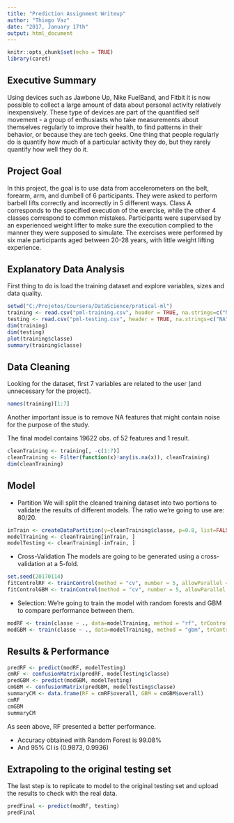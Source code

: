 ```yaml
---
title: "Prediction Assignment Writeup"
author: "Thiago Vaz"
date: "2017, January 17th"
output: html_document
---
```


```r
knitr::opts_chunk$set(echo = TRUE)
library(caret)
```

## Executive Summary
Using devices such as Jawbone Up, Nike FuelBand, and Fitbit it is now possible to collect a large amount of data about personal activity relatively inexpensively. These type of devices are part of the quantified self movement - a group of enthusiasts who take measurements about themselves regularly to improve their health, to find patterns in their behavior, or because they are tech geeks. One thing that people regularly do is quantify how much of a particular activity they do, but they rarely quantify how well they do it. 

## Project Goal
In this project, the goal is to use data from accelerometers on the belt, forearm, arm, and dumbell of 6 participants. They were asked to perform barbell lifts correctly and incorrectly in 5 different ways.
Class A corresponds to the specified execution of the exercise, while the other 4 classes correspond to common mistakes. Participants were supervised by an experienced weight lifter to make sure the execution complied to the manner they were supposed to simulate. The exercises were performed by six male participants aged between 20-28 years, with little weight lifting experience.


## Explanatory Data Analysis
First thing to do is load the training dataset and explore variables, sizes and data quality.

```r
setwd("C:/Projetos/Coursera/DataScience/pratical-ml")
training <- read.csv("pml-training.csv", header = TRUE, na.strings=c("NA", "#DIV/0!"))
testing <- read.csv("pml-testing.csv", header = TRUE, na.strings=c("NA", "#DIV/0!"))
dim(training)
dim(testing)
plot(training$classe)
summary(training$classe)
```

## Data Cleaning
Looking for the dataset, first 7 variables are related to the user (and unnecessary for the project).

```r
names(training)[1:7]
```

Another important issue is to remove NA features that might contain noise for the purpose of the study.

The final model contains 19622 obs. of 52 features and 1 result.
```r
cleanTraining <- training[, -c(1:7)]
cleanTraining <- Filter(function(x)!any(is.na(x)), cleanTraining)
dim(cleanTraining)
```

## Model

- Partition
We will split the cleaned training dataset into two portions to validate the results of different models.
The ratio we're going to use are: 80/20.

```r

inTrain <- createDataPartition(y=cleanTraining$classe, p=0.8, list=FALSE)
modelTraining <- cleanTraining[inTrain, ]
modelTesting <- cleanTraining[-inTrain, ]
```

- Cross-Validation
The models are going to be generated using a cross-validation at a 5-fold.

```r
set.seed(20170114)
fitControlRF <- trainControl(method = "cv", number = 5, allowParallel = TRUE, verbose = FALSE)
fitControlGBM <- trainControl(method = "cv", number = 5, allowParallel = TRUE, verbose = FALSE)
```

- Selection: 
We're going to train the model with random forests and GBM to compare performance between them.

```r
modRF <- train(classe ~ ., data=modelTraining, method = "rf", trControl = fitControlRF, verbose = FALSE)
modGBM <- train(classe ~ ., data=modelTraining, method = "gbm", trControl = fitControlGBM, verbose = FALSE)
```

## Results & Performance

```r
predRF <- predict(modRF, modelTesting)
cmRF <- confusionMatrix(predRF, modelTesting$classe)
predGBM <- predict(modGBM, modelTesting)
cmGBM <- confusionMatrix(predGBM, modelTesting$classe)
summaryCM <- data.frame(RF = cmRF$overall, GBM = cmGBM$overall)
cmRF
cmGBM
summaryCM
```

As seen above, RF presented a better performance.

* Accuracy obtained with Random Forest is 99.08% 
* And 95% CI is (0.9873, 0.9936)

## Extrapoling to the original testing set

The last step is to replicate to model to the original testing set and upload the results to check with the real data.

```r
predFinal <- predict(modRF, testing)
predFinal
```